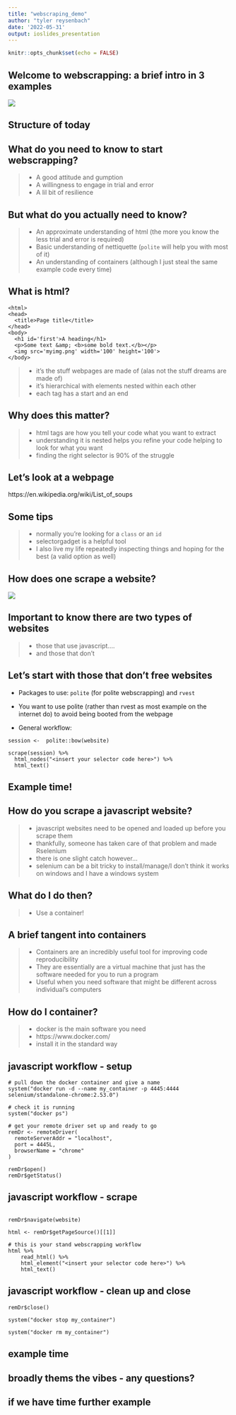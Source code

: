 ```yaml
---
title: "webscraping_demo"
author: "tyler reysenbach"
date: '2022-05-31'
output: ioslides_presentation
---
```


```r
knitr::opts_chunk$set(echo = FALSE)
```

## Welcome to webscrapping: a brief intro in 3 examples

![](https://media.giphy.com/media/zhbrTTpmSCYog/giphy.gif)

## Structure of today 



## What do you need to know to start webscrapping? 

> - A good attitude and gumption 
> - A willingness to engage in trial and error 
> - A lil bit of resilience 

## But what do you actually need to know? 

> - An approximate understanding of html (the more you know the less trial and error is required)
> - Basic understanding of nettiquette (`polite` will help you with most of it)
> - An understanding of containers (although I just steal the same example code every time)


## What is html? 
```
<html>
<head>
  <title>Page title</title>
</head>
<body>
  <h1 id='first'>A heading</h1>
  <p>Some text &amp; <b>some bold text.</b></p>
  <img src='myimg.png' width='100' height='100'>
</body>

```
> - it's the stuff webpages are made of (alas not the stuff dreams are made of)
> - it's hierarchical with elements nested within each other 
> - each tag has a start and an end

## Why does this matter? 

> - html tags are how you tell your code what you want to extract 
> - understanding it is nested helps you refine your code helping to look for what you want
> - finding the right selector is 90% of the struggle 

## Let's look at a webpage

https://en.wikipedia.org/wiki/List_of_soups

## Some tips 
> - normally you're looking for a `class` or an `id`
> - selectorgadget is a helpful tool
> - I also live my life repeatedly inspecting things and hoping for the best (a valid option as well)

## How does one scrape a website? 

![](https://media.giphy.com/media/dwmNhd5H7YAz6/giphy.gif)

## Important to know there are two types of websites 

> - those that use javascript.... 
> - and those that don't 

## Let's start with those that don't free websites

- Packages to use: `polite` (for polite webscrapping) and `rvest`
 - You want to use polite (rather than rvest as most example on the internet do) to avoid being booted from the webpage 

 - General workflow: 

```
session <-  polite::bow(website)

scrape(session) %>% 
  html_nodes("<insert your selector code here>") %>% 
  html_text()

```

## Example time! 

## How do you scrape a javascript website? 
> - javascript websites need to be opened and loaded up before you scrape them
> - thankfully, someone has taken care of that problem and made Rselenium
> - there is one slight catch however... 
> - selenium can be a bit tricky to install/manage/I don't think it works on windows and I have a windows system

## What do I do then?
> - Use a container! 

## A brief tangent into containers
> - Containers are an incredibly useful tool for improving code reproducibility 
> - They are essentially are a virtual machine that just has the software needed for you to run a program 
> - Useful when you need software that might be different across individual's computers 

## How do I container? 
> - docker is the main software you need
> - https://www.docker.com/
> - install it in the standard way 

## javascript workflow - setup 

```
# pull down the docker container and give a name
system("docker run -d --name my_container -p 4445:4444 selenium/standalone-chrome:2.53.0")

# check it is running
system("docker ps")

# get your remote driver set up and ready to go
remDr <- remoteDriver(
  remoteServerAddr = "localhost",
  port = 4445L,
  browserName = "chrome"
)

remDr$open()
remDr$getStatus()

```

## javascript workflow - scrape

```

remDr$navigate(website) 

html <- remDr$getPageSource()[[1]]

# this is your stand webscrapping workflow 
html %>%
    read_html() %>%
    html_element("<insert your selector code here>") %>%
    html_text() 

```

## javascript workflow - clean up and close 

```
remDr$close()

system("docker stop my_container")

system("docker rm my_container")

```

## example time 


## broadly thems the vibes - any questions? 

## if we have time further example
